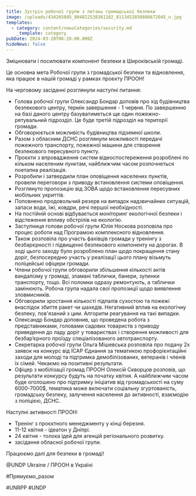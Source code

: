 ```yaml
---
title: Зустріч робочої групи з питань громадської безпеки
image: /uploads/434265805_804822538361102_8113452850886672045_n.jpg
templates:
  - category: content/newsCategories/security.md
    _template: category
pubDate: 2024-03-28T06:28:00.000Z
hideNews: false
---
```


Зміцнювати і посилювати компонент безпеки в Широківській громаді.

Це основна мета Робочої групи з громадської безпеки та відновлення, яка працює в нашій громаді у рамках проєкту ПРООН! 

На черговому засіданні розглянули наступні питання:

* Голова робочої групи Олександр Бондар доповів про хід будівництва безпекового центру, термін завершення - 1 червня. По завершенню на базі даного центру базуватиметься ще один пожежно-рятувальний підрозділ. Це буде третій підрозділ на території громади.
* Обговорюється можливість будівництва підземної школи.
* Разом з обласним ДСНС розглянули можливості передачі пожежного транспорту, пожежної машини для створення безпекового пересувного пункту.
* Проєкти з впровадження систем відеоспостереження розроблені по кільком населеним пунктам, найближчим часом розпочнеться поетапна реалізація.
* Розробили і затвердили план оповіщення населених пунктів, провели переговори з приводу встановлення системи оповіщення.
* Розглянуто пропозицію від ЗОВА щодо встановлення пересувних мобільних укриттів.
* Поповнено продовольчий резерв на випадок надзвичайних ситуацій, запаси води, їжі, ковдри, речі першої необхідності.
* На постійній основі відбувається моніторинг екологічної безпеки і відстеження впливу обстрілів на екологію. 
* Заступниця голови робочої групи Юлія Носкова розповіла про процес роботи над Програмою комплексного відновлення. 
* Також розповіла про участь фахівців громади у тренінгу з безбарєрності і підвищенні безпекового компоненту на дорогах. В ході цього заходу було розроблено план щодо покращення стану доріг, безпосередню участь у реалізації цього плану візьмуть поліцейські офіцери громади.
* Члени робочої групи обговорили збільшення кількості актів вандалізму у громаді, зламані таблички, банери, зупинки транспорту, тощо. Всі поломки одразу ремонтують, а таблички замінюють. Робоча група надала свої пропозиції щодо виявлення зловмисників.
* Обговорили зростання кількості підпалів сухостою та пожежі внаслідок збиття ракет чи шахедів. Негативний вплив на екологічну безпеку, пов'язаний з цим. Алгоритм реагування на такі випадки.
* Олександр Бондар доповнив, що проведена робота з представниками, головами садових товариств з приводу приведення до ладу доріг у товариствах і створення можливості для безбарʼєрного проїзду спеціалізованого автотранспорту.
* Секретарка робочої групи Ольга Мішевська розповіла про подачу 2х заявок на конкурс від ІСАР Єднання за тематикою профорієнтаційні заходи для молоді та підтримка демобілізованих, ветеранів і членів їх сімей. Чекаємо на позитивні результати.
* Офіцер з мобілізації громад ПРООН Олексій Скворцов розповів, що результати конкурсу будуть на початку квітня. А найближчим часом буде оголошено про підтримку ініціатив від громадськості на суму 6000-7000$, тематика може включати соціальну згуртованість,  громадську безпеку, залучення населення до активності, взаємодію з поліцією, ДСНС.

Наступні активності ПРООН:

* Тренінг з проєктного менеджменту у кінці березня.
* 11-12 квітня - ідеатон у Дніпрі.
* 24 квітня - толока ідей для агенцій регіонального розвитку.
* засідання обласної робочої групи.

Працюємо далі для безпеки в громаді!

@UNDP Ukraine / ПРООН в Україні

\#Прямуємо\_разом

\#UNRPP #UNDP
